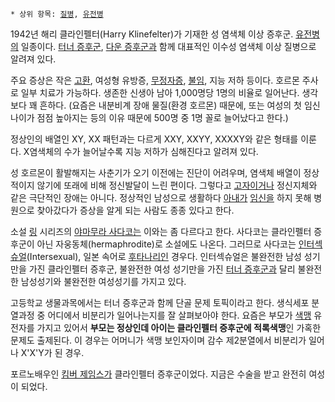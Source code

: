  * 상위 항목: [[질병]], [[유전병]]

1942년 해리 클라인펠터(Harry Klinefelter)가 기재한 성 염색체 이상 증후군. [[유전병]]의 일종이다. [[터너 증후군]], [[다운 증후군]]과 함께 대표적인 이수성 염색체 이상 질병으로 알려져 있다. 

주요 증상은 작은 [[고환]], 여성형 유방증, [[무정자증]], [[불임]], 지능 저하 등이다. 호르몬 주사로 일부 치료가 가능하다. 생존한 신생아 남아 1,000명당 1명의 비율로 일어난다. 생각보다 꽤 흔하다. (요즘은 내분비계 장애 물질(환경 호르몬) 때문에, 또는 여성의 첫 임신 나이가 점점 높아지는 등의 이유 때문에 500명 중 1명 꼴로 늘어났다고 한다.)

정상인의 배열인 XY, XX 패턴과는 다르게 XXY, XXYY, XXXXY와 같은 형태를 이룬다. X염색체의 수가 늘어날수록 지능 저하가 심해진다고 알려져 있다.

성 호르몬이 활발해지는 사춘기가 오기 이전에는 진단이 어려우며, 염색체 배열이 정상적이지 않기에 또래에 비해 정신발달이 느린 편이다. 그렇다고 [[고자]]이거나 정신지체와 같은 극단적인 장애는 아니다. 정상적인 남성으로 생활하다 [[아내]]가 [[임신]]을 하지 못해 병원으로 찾아갔다가 증상을 알게 되는 사람도 종종 있다고 한다.

소설 [[링]] 시리즈의 [[야마무라 사다코]]는 이와는 좀 다르다고 한다. 사다코는 클라인펠터 증후군이 아닌 자웅동체(hermaphrodite)로 소설에도 나온다. 그러므로 사다코는 [[인터섹슈얼]](Intersexual), 일본 속어로 [[후타나리]]인 경우다. 인터섹슈얼은 불완전한 남성 성기만을 가진 클라인펠터 증후군, 불완전한 여성 성기만을 가진 [[터너 증후군]]과 달리 불완전한 남성성기와 불완전한 여성성기를 가지고 있다. 

고등학교 생물과목에서는 터너 증후군과 함께 단골 문제 토픽이라고 한다. 생식세포 분열과정 중 어디에서 비분리가 일어나는지를 잘 살펴보아야 한다. 요즘은 부모가 [[색맹]] 유전자를 가지고 있어서 '''부모는 정상인데 아이는 클라인펠터 증후군에 적록색맹'''인 가혹한 문제도 출제된다. 이 경우는 어머니가 색맹 보인자이며 감수 제2분열에서 비분리가 일어나 X'X'Y가 된 경우. 

포르노배우인 [[킴버 제임스]]가 클라인펠터 증후군이었다. 지금은 수술을 받고 완전히 여성이 되었다.
